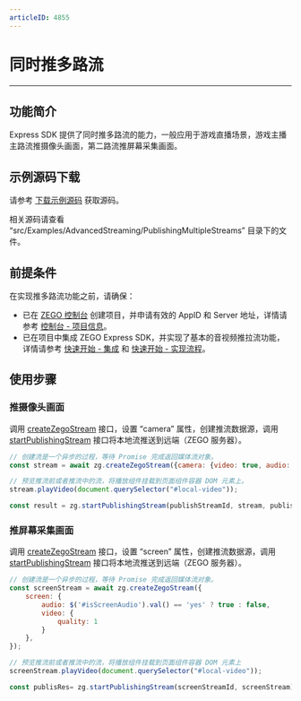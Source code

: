 ```yaml
---
articleID: 4855
---
```

# 同时推多路流

- - -

## 功能简介

Express SDK 提供了同时推多路流的能力，一般应用于游戏直播场景，游戏主播主路流推摄像头画面，第二路流推屏幕采集画面。

## 示例源码下载

请参考 [下载示例源码](!DownloadDemo/DownloadDemo) 获取源码。

相关源码请查看 “src/Examples/AdvancedStreaming/PublishingMultipleStreams” 目录下的文件。

## 前提条件

在实现推多路流功能之前，请确保：

- 已在 [ZEGO 控制台](https://console.zego.im) 创建项目，并申请有效的 AppID 和 Server 地址，详情请参考 [控制台 - 项目信息](#12107)。
- 已在项目中集成 ZEGO Express SDK，并实现了基本的音视频推拉流功能，详情请参考 [快速开始 - 集成](!ExpressVideoSDK-Integration/SDK_Integration) 和 [快速开始 - 实现流程](!ExpressVideoSDK-Integration/Solution_Implementation)。

## 使用步骤

### 推摄像头画面

调用 [createZegoStream](@createZegoStream) 接口，设置 “camera” 属性，创建推流数据源，调用 [startPublishingStream](@startPublishingStream) 接口将本地流推送到远端（ZEGO 服务器）。

```javascript
// 创建流是一个异步的过程，等待 Promise 完成返回媒体流对象。  
const stream = await zg.createZegoStream({camera: {video: true, audio: true}});

// 预览推流前或者推流中的流，将播放组件挂载到页面组件容器 DOM 元素上。
stream.playVideo(document.querySelector("#local-video"));

const result = zg.startPublishingStream(publishStreamId, stream, publishOption);
```

### 推屏幕采集画面

调用 [createZegoStream](@createZegoStream) 接口，设置 “screen” 属性，创建推流数据源，调用 [startPublishingStream](@startPublishingStream) 接口将本地流推送到远端（ZEGO 服务器）。

```javascript
// 创建流是一个异步的过程，等待 Promise 完成返回媒体流对象。 
const screenStream = await zg.createZegoStream({
    screen: {
        audio: $('#isScreenAudio').val() == 'yes' ? true : false,
        video: {
            quality: 1
        }
    },
});

// 预览推流前或者推流中的流，将播放组件挂载到页面组件容器 DOM 元素上
screenStream.playVideo(document.querySelector("#local-video"));

const publisRes= zg.startPublishingStream(screenStreamId, screenStream);
```
